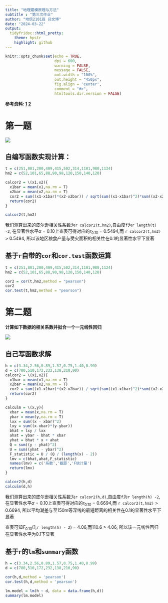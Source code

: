 ```yaml
---
title: "地理建模原理与方法"
subtitle : "第三次作业"
author: "地信2101班 吕文博"
date: "2024-03-22"
output:
  tidyfridoc::html_pretty:
    theme: hpstr
    highlight: github
---
```


```r
knitr::opts_chunk$set(echo = TRUE,
                      dpi = 600,
                      warning = FALSE,
                      message = FALSE,
                      out.width = "100%",
                      out.height = "450px",
                      fig.align = 'center',
                      comment = "#>",
                      htmltools.dir.version = FALSE)
```


**参考资料: [1](https://www.statology.org/correlation-test-in-r/) 
            [2](https://statsandr.com/blog/correlation-coefficient-and-correlation-test-in-r/)**

# 第一题

![](../picture/fig3-1.jpg)

## 自编写函数实现计算：

```r
t = c(251,801,200,409,415,502,314,1101,980,1124)
hm2 = c(52,101,65,88,90,98,120,150,140,120)

calcor2 = \(x1,x2){
  x1bar = mean(x1,na.rm = T)
  x2bar = mean(x2,na.rm = T)
  cor2 = sum((x1-x1bar)*(x2-x2bar)) / sqrt(sum((x1-x1bar)^2)*sum((x2-x2bar)^2))
  return(cor2)
}

calcor2(t,hm2)
```

我们测算出来的皮尔逊相关性系数为`r calcor2(t,hm2)`,自由度`f`为`r length(t) -2`,
在显著性水平$\alpha$ = 0.10上查表可得对应的${r}_{0.10}$ = 0.5494,而
`r calcor2(t,hm2)` > 0.5494, 所以该地区粮食产量与受灾面积的相关性在0.1的显著性水平下显著

## 基于`r`自带的`cor`和`cor.test`函数运算

```r
t = c(251,801,200,409,415,502,314,1101,980,1124)
hm2 = c(52,101,65,88,90,98,120,150,140,120)

cor2 = cor(t,hm2,method = "pearson")
cor2
cor.test(t,hm2,method = "pearson")
```

# 第二题
**计算如下数据的相关系数并拟合一个一元线性回归**

![](../picture/fig3-2.jpg)

## 自己写函数求解 

```r
h = c(3.34,2.56,0.89,1.57,0.75,1.40,0.99)
d = c(780,510,172,232,138,210,90)
calcor2 = \(x1,x2){
  x1bar = mean(x1,na.rm = T)
  x2bar = mean(x2,na.rm = T)
  cor2 = sum((x1-x1bar)*(x2-x2bar)) / sqrt(sum((x1-x1bar)^2)*sum((x2-x2bar)^2))
  return(cor2)
}

calculm = \(x,y){
  xbar = mean(x,na.rm = T)
  ybar = mean(y,na.rm = T)
  lxx = sum((x - xbar)^2)
  lxy = sum((x-xbar)*(y-ybar))
  bhat = lxy / lxx
  ahat = ybar - bhat * xbar
  yhat = bhat * x + ahat
  Q = sum((y - yhat)^2)
  U = sum((yhat - ybar)^2)
  F_statistic = U / (Q / (length(x) - 2))
  lmv = c(bhat,ahat,F_statistic)
  names(lmv) = c('系数','截距','F统计量')
  return(lmv)
}

calcor2(h,d)
calculm(d,h)
```

我们测算出来的皮尔逊相关性系数为`r calcor2(h,d)`,自由度`f`为`r length(h) -2`,
在显著性水平$\alpha$ = 0.10上查表可得对应的${r}_{0.10}$ = 0.6694,而
`r calcor2(t,hm2)` > 0.6694, 所以平均潮差与至150m等深线的最短距离的相关性在0.1的显著性水平下显著

查表可知${F}_{0.10}$(1,`r length(h) - 2`) = 4.06,而110.6 > 4.06,
所以该一元线性回归在显著性水平为0.1下显著

## 基于`r`的`lm`和`summary`函数

```r
h = c(3.34,2.56,0.89,1.57,0.75,1.40,0.99)
d = c(780,510,172,232,138,210,90)

cor(h,d,method = 'pearson')
cor.test(h,d,method = 'pearson')

lm.model = lm(h ~ d, data = data.frame(h,d))
summary(lm.model)
```